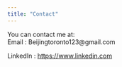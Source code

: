 ```yaml
---
title: "Contact" 
---
```


You can contact me at:\
Email : Beijingtoronto123\@gmail.com

LinkedIn : <https://www.linkedin.com>

